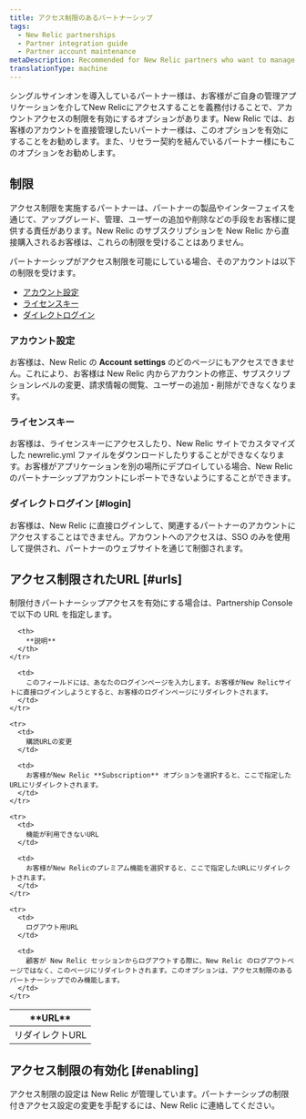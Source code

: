 ```yaml
---
title: アクセス制限のあるパートナーシップ
tags:
  - New Relic partnerships
  - Partner integration guide
  - Partner account maintenance
metaDescription: Recommended for New Relic partners who want to manage their customers' accounts directly and for partners with reseller agreements.
translationType: machine
---
```


シングルサインオンを導入しているパートナー様は、お客様がご自身の管理アプリケーションを介してNew Relicにアクセスすることを義務付けることで、アカウントアクセスの制限を有効にするオプションがあります。New Relic では、お客様のアカウントを直接管理したいパートナー様は、このオプションを有効にすることをお勧めします。また、リセラー契約を結んでいるパートナー様にもこのオプションをお勧めします。

## 制限

アクセス制限を実施するパートナーは、パートナーの製品やインターフェイスを通じて、アップグレード、管理、ユーザーの追加や削除などの手段をお客様に提供する責任があります。New Relic のサブスクリプションを New Relic から直接購入されるお客様は、これらの制限を受けることはありません。

パートナーシップがアクセス制限を可能にしている場合、そのアカウントは以下の制限を受けます。

* [アカウント設定](#account-settings)
* [ライセンスキー](#license-key)
* [ダイレクトログイン](#login)

### アカウント設定

お客様は、New Relic の **Account settings** のどのページにもアクセスできません。これにより、お客様は New Relic 内からアカウントの修正、サブスクリプションレベルの変更、請求情報の閲覧、ユーザーの追加・削除ができなくなります。

### ライセンスキー

お客様は、ライセンスキーにアクセスしたり、New Relic サイトでカスタマイズした newrelic.yml ファイルをダウンロードしたりすることができなくなります。お客様がアプリケーションを別の場所にデプロイしている場合、New Relic のパートナーシップアカウントにレポートできないようにすることができます。

### ダイレクトログイン [#login]

お客様は、New Relic に直接ログインして、関連するパートナーのアカウントにアクセスすることはできません。アカウントへのアクセスは、SSO のみを使用して提供され、パートナーのウェブサイトを通じて制御されます。

## アクセス制限されたURL [#urls]

制限付きパートナーシップアクセスを有効にする場合は、Partnership Console で以下の URL を指定します。

<table>
  <thead>
    <tr>
      <th width={200}>
        **URL**
      </th>

      <th>
        **説明**
      </th>
    </tr>
  </thead>

  <tbody>
    <tr>
      <td>
        リダイレクトURL
      </td>

      <td>
        このフィールドには、あなたのログインページを入力します。お客様がNew Relicサイトに直接ログインしようとすると、お客様のログインページにリダイレクトされます。
      </td>
    </tr>

    <tr>
      <td>
        購読URLの変更
      </td>

      <td>
        お客様がNew Relic **Subscription** オプションを選択すると、ここで指定したURLにリダイレクトされます。
      </td>
    </tr>

    <tr>
      <td>
        機能が利用できないURL
      </td>

      <td>
        お客様がNew Relicのプレミアム機能を選択すると、ここで指定したURLにリダイレクトされます。
      </td>
    </tr>

    <tr>
      <td>
        ログアウト用URL
      </td>

      <td>
        顧客が New Relic セッションからログアウトする際に、New Relic のログアウトページではなく、このページにリダイレクトされます。このオプションは、アクセス制限のあるパートナーシップでのみ機能します。
      </td>
    </tr>
  </tbody>
</table>

## アクセス制限の有効化 [#enabling]

アクセス制限の設定は New Relic が管理しています。パートナーシップの制限付きアクセス設定の変更を手配するには、New Relic に連絡してください。